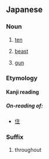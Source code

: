 {{also|しゅう}}
==Japanese==

===Noun===
{{ja-noun}}

# {{ja-def|十}} [[ten]]
# {{ja-def|獣}} [[beast]]
# {{ja-def|銃}} [[gun]]

===Etymology===

====Kanji reading====
{{ja-kanji reading}}

=====On-reading of:=====
* [[住]]

===Suffix===
{{ja-pos|suffix}}

# {{ja-def|中}} throughout